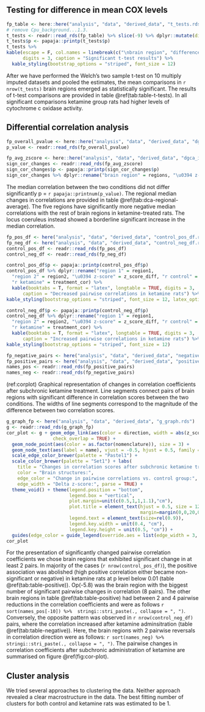 
## Testing for difference in mean COX levels

```r
fp_table <- here::here("analysis", "data", "derived_data", "t_tests.rds")
# remove Cpu_background...1.3.
t_tests <- readr::read_rds(fp_table) %>% slice(-9) %>% dplyr::mutate(diff = paste(papaja::printnum(`mean difference`), '\u00B1', papaja::printnum(se))) %>% dplyr::select(-(5:8)) %>% dplyr::select(1, starts_with("diff"), everything()) 
t_tests$p <- papaja::printp(t_tests$p)
t_tests %>% 
kable(escape = F, col.names = linebreak(c("\nbrain region", "difference of the means\nvs. control \u00B1 SE", "\nt", "\ndf", "\np"), align = "c"), booktabs = T, format = "latex",
      digits = 3, caption = "Significant t-test results") %>% 
  kable_styling(bootstrap_options = "striped", font_size = 12)
```


After we have performed the Welch's two sample t-test on 10 multiply imputed datasets and pooled the estimates, the mean comparisons in `r nrow(t_tests)` brain regions emerged as statistically significant. The results of t-test comparisons are provided in table \@ref(tab:table-t-tests). In all significant comparisons ketamine group rats had higher levels of cytochrome c oxidase activity.

## Differential correlation analysis
```r
fp_overall_pvalue <- here::here("analysis", "data", "derived_data", "dgca_imputed_overall_pvalue.rds")
p_value <- readr::read_rds(fp_overall_pvalue) 
```

```r
fp_avg_zscore <- here::here("analysis", "data", "derived_data", "dgca_imputed_ave_zscore.rds")
sign_cor_changes <- readr::read_rds(fp_avg_zscore)
sign_cor_changes$p <- papaja::printp(sign_cor_changes$p)
sign_cor_changes %>% dplyr::rename("brain region" = regions, "\u0394 z-score" = z_score_diff) %>% papaja::apa_table(escape = FALSE, caption = "Regional median changes in correlation")
```


The median correlation between the two conditions did not differ significantly p = `r papaja::printnum(p_value)`. The regional median changes in correlations are provided in table \@ref(tab:dca-regional-average). The five regions have significantly more negative median correlations with the rest of brain regions in ketamine-treated rats. The locus coeruleus instead showed a borderline significant increase in the median correlation.

```r
fp_pos_df <- here("analysis", "data", "derived_data", "control_pos_df.rds")
fp_neg_df <- here("analysis", "data", "derived_data", "control_neg_df.rds")
control_pos_df <- readr::read_rds(fp_pos_df)
control_neg_df <- readr::read_rds(fp_neg_df)
```

```r
control_pos_df$p <- papaja::printp(control_pos_df$p)
control_pos_df %>% dplyr::rename("region 1" = region1,
  "region 2" = region2, "\u0394 z-score" = z_score_diff, "r control" = control_cor, 
  "r ketamine" = treatment_cor) %>% 
  kable(booktabs = T, format = "latex", longtable = TRUE, digits = 3, 
      caption = "Decreased pairwise correlations in ketamine rats") %>%
kable_styling(bootstrap_options = "striped", font_size = 12, latex_options = "repeat_header")
```

```r
control_neg_df$p <- papaja::printp(control_neg_df$p) 
control_neg_df %>% dplyr::rename("region 1" = region1,
  "region 2" = region2, "\u0394 z-score" = z_score_diff, "r control" = control_cor, 
  "r ketamine" = treatment_cor) %>% 
  kable(booktabs = T, format = "latex", longtable = TRUE, digits = 3, 
      caption = "Increased pairwise correlations in ketamine rats") %>%
kable_styling(bootstrap_options = "striped", font_size = 12)
```

```r
fp_negative_pairs <- here("analysis", "data", "derived_data", "negative_pairs.rds")
fp_positive_pairs <- here("analysis", "data", "derived_data", "positive_pairs.rds")
names_pos <- readr::read_rds(fp_positive_pairs)
names_neg <- readr::read_rds(fp_negative_pairs)
```

(ref:corplot) Graphical representation of changes in correlation coefficients after subchronic
ketamine treatment. Line segments connect pairs of brain regions with significant difference in correlation scores between the two conditions. The widths of line segments correspond to the magnitude of the difference between two correlation scores.

```r
g_graph_fp <- here("analysis", "data", "derived_data", "g_graph.rds")
g <- readr::read_rds(g_graph_fp)
cor_plot <- g + geom_edge_link(aes(color = direction, width = abs(z_score_diff)),
                 check_overlap = TRUE) +
  geom_node_point(aes(color = as.factor(nomenclature)), size = 3) +
  geom_node_text(aes(label = name), vjust = -0.5, hjust = 0.5, family = "serif") +
  scale_edge_color_brewer(palette = "Pastel1") +
  scale_color_brewer(palette = "Set1") + labs(
    title = "Changes in correlation scores after subchronic ketamine treatment",
    color = "Brain structures:",
    edge_color = "Change in pairwise correlations vs. control group:",
    edge_width = "Delta z-score:", parse = TRUE) +
  theme_void() + theme(legend.position = "bottom",
                       legend.box = "vertical",
                       plot.margin=unit(c(0.5,1,1,1.1),"cm"),
                       plot.title = element_text(hjust = 0.5, size = 12, face = "bold",
                                                 margin=margin(0,0,20,0)),
                       legend.text = element_text(size=rel(0.9)),
                       legend.key.width = unit(0.4, "cm"),
                       legend.key.height = unit(0.5, "cm")) +
  guides(edge_color = guide_legend(override.aes = list(edge_width = 3, linetype = 0)))
cor_plot
```

For the presentation of significantly changed pairwise correlation coefficients we chose brain regions that exhibited significant change in at least 2 pairs. In majority of the cases (`r nrow(control_pos_df)`), the positive association was abolished (high positive correlation either became non-significant or negative) in ketamine rats at p level below 0.01 (table \@ref(tab:table-positive)). Op(-5.8) was the brain region with the biggest number of significant pairwise changes in correlation (8 pairs). The other brain regions in table \@ref(tab:table-positive) had between 2 and 4 pairwise reductions in the correlation coefficients and were as follows `r sort(names_pos[-10]) %>%  stringi::stri_paste(., collapse = ", ")`. Conversely, the opposite pattern was observed in `r nrow(control_neg_df)` pairs, where the correlation increased after ketamine adminsitration (table \@ref(tab:table-negative)). Here, the brain regions with 2 pairwise reversals in correlation direction were as follows: `r sort(names_neg) %>%  stringi::stri_paste(., collapse = ", ")`.
The pairwise changes in correlation coefficients after subchronic administration of ketamine are summarised on figure \@ref(fig:cor-plot).

## Cluster analysis
We tried several approaches to clustering the data. Neither approach revealed a clear macrostructure in the data. The best fitting number of clusters for both control and ketamine rats was estimated to be 1.  
